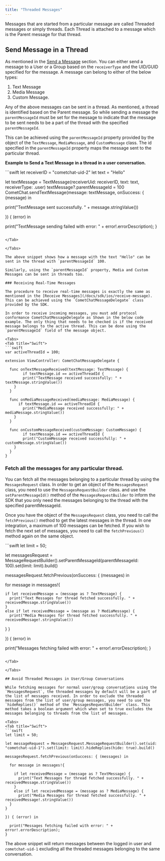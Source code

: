 ```yaml
---
title: "Threaded Messages"
---
```




Messages that are started from a particular message are called Threaded messages or simply threads. Each Thread is attached to a message which is the Parent message for that thread.

## Send Message in a Thread

As mentioned in the [Send a Message](/docs/sdk/ios/send-message) section. You can either send a message to a User or a Group based on the `receiverType` and the UID/GUID specified for the message. A message can belong to either of the below types:

1. Text Message
2. Media Message
3. Custom Message.

Any of the above messages can be sent in a thread. As mentioned, a thread is identified based on the Parent message. So while sending a message the `parentMessageId` must be set for the message to indicate that the message to be sent needs to be a part of the thread with the specified `parentMessageId`.

This can be achieved using the `parentMessageId` property provided by the object of the `TextMessage`, `MediaMessage`, and `CustomMessage` class. The id specified in the `parentMessageId` property maps the message sent to the particular thread.

**Example to Send a Text Message in a thread in a user conversation.**

<Tabs>
<Tab title="Swift">
```swift
let receiverID = "cometchat-uid-2"
let text = "Hello"

let textMessage = TextMessage(receiverUid: receiverID, text: text, receiverType: .user)
textMessage?.parentMessageId = 100
CometChat.sendTextMessage(message: textMessage, onSuccess: { (message) in

  print("TextMessage sent successfully. " + message.stringValue())

}) { (error) in

  print("TextMessage sending failed with error: " + error!.errorDescription);
}
```

</Tab>

</Tabs>

The above snippet shows how a message with the text "Hello" can be sent in the thread with `parentMessageId` 100.

Similarly, using the `parentMessageId` property, Media and Custom Messages can be sent in threads too.

### Receiving Real-Time Messages

The procedure to receive real-time messages is exactly the same as mentioned in the [Receive Messages](/docs/sdk/ios/receive-message). This can be achieved using the `CometChatMessageDelegate` class provided by the SDK.

In order to receive incoming messages, you must add protocol conformance CometChatMessageDelegate as Shown in the below code example. The only thing that needs to be checked is if the received message belongs to the active thread. This can be done using the `parentMessageId` field of the message object.

<Tabs>
<Tab title="Swift">
```swift
var activeThreadId = 100;

extension ViewController: CometChatMessageDelegate {

  func onTextMessageReceived(textMessage: TextMessage) {
		if textMessage.id == activeThreadId {
    	print("TextMessage received successfully: " + textMessage.stringValue())
    }
  }

  func onMediaMessageReceived(mediaMessage: MediaMessage) {
	  if textMessage.id == activeThreadId {
    	print("MediaMessage received successfully: " + mediaMessage.stringValue())
    }
  }

  func onCustomMessageReceived(customMessage: CustomMessage) {
		if textMessage.id == activeThreadId {
    	print("CustomMessage received successfully: " + customMessage.stringValue())
    }
  }
}
```

</Tab>

</Tabs>

### Fetch all the messages for any particular thread.

You can fetch all the messages belonging to a particular thread by using the `MessagesRequest` class. In order to get an object of the `MessagesRequest` class, you need to use the `MessagesRequestBuilder` class. and use the `setParentMessageId()` method of the `MessagesRequestBuilder` to inform the SDK that you only need the messages belonging to the thread with the specified parentMessageId.

Once you have the object of the `MessagesRequest` class, you need to call the `fetchPrevious()` method to get the latest messages in the thread. In one integration, a maximum of 100 messages can be fetched. If you wish to fetch the next set of messages, you need to call the `fetchPrevious()` method again on the same object.

<Tabs>
<Tab title="Swift">
```swift
let limit = 50;

let messagesRequest = MessageRequestBuilder().setParentMessageId(parentMessageId: 100).set(limit: limit).build()

messagesRequest.fetchPrevious(onSuccess: { (messages) in

  for message in messages!{

    if let receivedMessage = (message as ? TextMessage) {
      print("Text Messages for thread fetched successfully. " + receivedMessage.stringValue())
    }
    else if let receivedMessage = (message as ? MediaMessage) {
      print("Media Messages for thread fetched successfully. " + receivedMessage!.stringValue())
  }
}

}) { (error) in

  print("Messages fetching failed with error: " + error!.errorDescription);
}
```

</Tab>

</Tabs>

## Avoid Threaded Messages in User/Group Conversations

While fetching messages for normal user/group conversations using the `MessagesRequest`, the threaded messages by default will be a part of the list of messages received. In order to exclude the threaded messages from the list of user/group messages, you need to use the `hideReplies()` method of the `MessagesRequestBuilder` class. This method takes a boolean argument which when set to true excludes the messages belonging to threads from the list of messages.

<Tabs>
<Tab title="Swift">
```swift
let limit = 50;

let messageRequest = MessagesRequest.MessageRequestBuilder().set(uid: "cometchat-uid-1").set(limit: limit).hideReplies(hide: true).build()

messagesRequest.fetchPrevious(onSuccess: { (messages) in

  for message in messages!{

    if let receivedMessage = (message as ? TextMessage) {
      print("Text Messages for thread fetched successfully. " + receivedMessage.stringValue())
    }
    else if let receivedMessage = (message as ? MediaMessage) {
      print("Media Messages for thread fetched successfully. " + receivedMessage!.stringValue())
  }
}

}) { (error) in

  print("Messages fetching failed with error: " + error!.errorDescription);
}
```

</Tab>

</Tabs>

The above snippet will return messages between the logged in user and `cometchat-uid-1` excluding all the threaded messages belonging to the same conversation.
